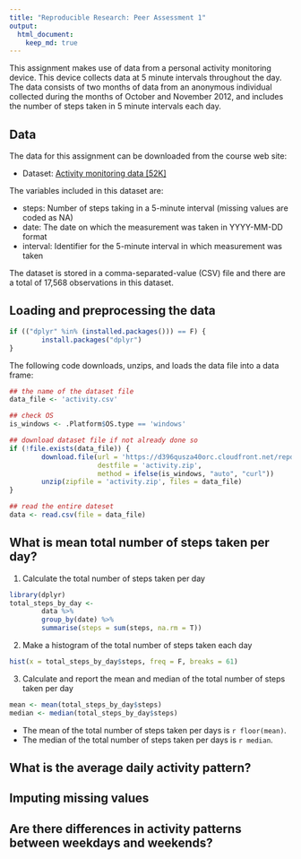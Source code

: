 ```yaml
---
title: "Reproducible Research: Peer Assessment 1"
output: 
  html_document:
    keep_md: true
---
```


This assignment makes use of data from a personal activity monitoring device. This device collects data at 5 minute intervals throughout the day. The data consists of two months of data from an anonymous individual collected during the months of October and November 2012, and includes the number of steps taken in 5 minute intervals each day.

## Data

The data for this assignment can be downloaded from the course web site:

- Dataset: [Activity monitoring data [52K]](https://d396qusza40orc.cloudfront.net/repdata/data/activity.zip)

The variables included in this dataset are:

- steps: Number of steps taking in a 5-minute interval (missing values are coded as NA)
- date: The date on which the measurement was taken in YYYY-MM-DD format
- interval: Identifier for the 5-minute interval in which measurement was taken

The dataset is stored in a comma-separated-value (CSV) file and there are a total of 17,568 observations in this dataset.

## Loading and preprocessing the data

```r
if (("dplyr" %in% (installed.packages())) == F) {
        install.packages("dplyr")
}
```


The following code downloads, unzips, and loads the data file into a data frame:

```r
## the name of the dataset file
data_file <- 'activity.csv'

## check OS
is_windows <- .Platform$OS.type == 'windows'

## download dataset file if not already done so
if (!file.exists(data_file)) {
        download.file(url = 'https://d396qusza40orc.cloudfront.net/repdata/data/activity.zip', 
                      destfile = 'activity.zip',
                      method = ifelse(is_windows, "auto", "curl"))
        unzip(zipfile = 'activity.zip', files = data_file)
}

## read the entire dateset
data <- read.csv(file = data_file)
```


## What is mean total number of steps taken per day?

1. Calculate the total number of steps taken per day
```r
library(dplyr)
total_steps_by_day <- 
        data %>% 
        group_by(date) %>% 
        summarise(steps = sum(steps, na.rm = T))
```

2. Make a histogram of the total number of steps taken each day
```r
hist(x = total_steps_by_day$steps, freq = F, breaks = 61)
```

3. Calculate and report the mean and median of the total number of steps taken per day
```r
mean <- mean(total_steps_by_day$steps)
median <- median(total_steps_by_day$steps)
```

- The mean of the total number of steps taken per days is `r floor(mean)`.
- The median of the total number of steps taken per days is `r median`.

## What is the average daily activity pattern?



## Imputing missing values



## Are there differences in activity patterns between weekdays and weekends?
